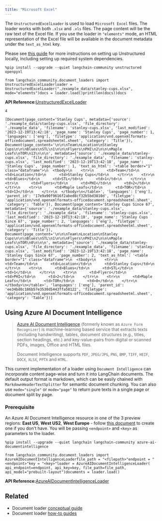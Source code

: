 ```yaml
---
title: "Microsoft Excel"
---
```


The `UnstructuredExcelLoader` is used to load `Microsoft Excel` files. The loader works with both `.xlsx` and `.xls` files. The page content will be the raw text of the Excel file. If you use the loader in `"elements"` mode, an HTML representation of the Excel file will be available in the document metadata under the `text_as_html` key.

Please see [this guide](/oss/integrations/providers/unstructured) for more instructions on setting up Unstructured locally, including setting up required system dependencies.

```
%pip install --upgrade --quiet langchain-community unstructured openpyxl
```

```
from langchain_community.document_loaders import UnstructuredExcelLoaderloader = UnstructuredExcelLoader("./example_data/stanley-cups.xlsx", mode="elements")docs = loader.load()print(len(docs))docs
```

**API Reference:**[UnstructuredExcelLoader](https://python.langchain.com/api_reference/community/document_loaders/langchain_community.document_loaders.excel.UnstructuredExcelLoader.html)

```
4
```

```
[Document(page_content='Stanley Cups', metadata={'source': './example_data/stanley-cups.xlsx', 'file_directory': './example_data', 'filename': 'stanley-cups.xlsx', 'last_modified': '2023-12-19T13:42:18', 'page_name': 'Stanley Cups', 'page_number': 1, 'languages': ['eng'], 'filetype': 'application/vnd.openxmlformats-officedocument.spreadsheetml.sheet', 'category': 'Title'}), Document(page_content='\n\n\nTeam\nLocation\nStanley Cups\n\n\nBlues\nSTL\n1\n\n\nFlyers\nPHI\n2\n\n\nMaple Leafs\nTOR\n13\n\n\n', metadata={'source': './example_data/stanley-cups.xlsx', 'file_directory': './example_data', 'filename': 'stanley-cups.xlsx', 'last_modified': '2023-12-19T13:42:18', 'page_name': 'Stanley Cups', 'page_number': 1, 'text_as_html': '<table border="1" class="dataframe">\n  <tbody>\n    <tr>\n      <td>Team</td>\n      <td>Location</td>\n      <td>Stanley Cups</td>\n    </tr>\n    <tr>\n      <td>Blues</td>\n      <td>STL</td>\n      <td>1</td>\n    </tr>\n    <tr>\n      <td>Flyers</td>\n      <td>PHI</td>\n      <td>2</td>\n    </tr>\n    <tr>\n      <td>Maple Leafs</td>\n      <td>TOR</td>\n      <td>13</td>\n    </tr>\n  </tbody>\n</table>', 'languages': ['eng'], 'parent_id': '17e9a90f9616f2abed8cf32b5bd3810d', 'filetype': 'application/vnd.openxmlformats-officedocument.spreadsheetml.sheet', 'category': 'Table'}), Document(page_content='Stanley Cups Since 67', metadata={'source': './example_data/stanley-cups.xlsx', 'file_directory': './example_data', 'filename': 'stanley-cups.xlsx', 'last_modified': '2023-12-19T13:42:18', 'page_name': 'Stanley Cups Since 67', 'page_number': 2, 'languages': ['eng'], 'filetype': 'application/vnd.openxmlformats-officedocument.spreadsheetml.sheet', 'category': 'Title'}), Document(page_content='\n\n\nTeam\nLocation\nStanley Cups\n\n\nBlues\nSTL\n1\n\n\nFlyers\nPHI\n2\n\n\nMaple Leafs\nTOR\n0\n\n\n', metadata={'source': './example_data/stanley-cups.xlsx', 'file_directory': './example_data', 'filename': 'stanley-cups.xlsx', 'last_modified': '2023-12-19T13:42:18', 'page_name': 'Stanley Cups Since 67', 'page_number': 2, 'text_as_html': '<table border="1" class="dataframe">\n  <tbody>\n    <tr>\n      <td>Team</td>\n      <td>Location</td>\n      <td>Stanley Cups</td>\n    </tr>\n    <tr>\n      <td>Blues</td>\n      <td>STL</td>\n      <td>1</td>\n    </tr>\n    <tr>\n      <td>Flyers</td>\n      <td>PHI</td>\n      <td>2</td>\n    </tr>\n    <tr>\n      <td>Maple Leafs</td>\n      <td>TOR</td>\n      <td>0</td>\n    </tr>\n  </tbody>\n</table>', 'languages': ['eng'], 'parent_id': 'ee34bd8c186b57e3530d5443ffa58122', 'filetype': 'application/vnd.openxmlformats-officedocument.spreadsheetml.sheet', 'category': 'Table'})]
```

## Using Azure AI Document Intelligence

> [Azure AI Document Intelligence](https://aka.ms/doc-intelligence) (formerly known as `Azure Form Recognizer`) is machine-learning based service that extracts texts (including handwriting), tables, document structures (e.g., titles, section headings, etc.) and key-value-pairs from digital or scanned PDFs, images, Office and HTML files.
>
> Document Intelligence supports `PDF`, `JPEG/JPG`, `PNG`, `BMP`, `TIFF`, `HEIF`, `DOCX`, `XLSX`, `PPTX` and `HTML`.

This current implementation of a loader using `Document Intelligence` can incorporate content page-wise and turn it into LangChain documents. The default output format is markdown, which can be easily chained with `MarkdownHeaderTextSplitter` for semantic document chunking. You can also use `mode="single"` or `mode="page"` to return pure texts in a single page or document split by page.

### Prerequisite

An Azure AI Document Intelligence resource in one of the 3 preview regions: **East US**, **West US2**, **West Europe** - follow [this document](https://learn.microsoft.com/azure/ai-services/document-intelligence/create-document-intelligence-resource?view=doc-intel-4.0.0) to create one if you don't have. You will be passing `<endpoint>` and `<key>` as parameters to the loader.

```
%pip install --upgrade --quiet langchain langchain-community azure-ai-documentintelligence
```

```
from langchain_community.document_loaders import AzureAIDocumentIntelligenceLoaderfile_path = "<filepath>"endpoint = "<endpoint>"key = "<key>"loader = AzureAIDocumentIntelligenceLoader(    api_endpoint=endpoint, api_key=key, file_path=file_path, api_model="prebuilt-layout")documents = loader.load()
```

**API Reference:**[AzureAIDocumentIntelligenceLoader](https://python.langchain.com/api_reference/community/document_loaders/langchain_community.document_loaders.doc_intelligence.AzureAIDocumentIntelligenceLoader.html)

## Related

* Document loader [conceptual guide](/oss/concepts/document_loaders)
* Document loader [how-to guides](/oss/how_to/#document-loaders)
